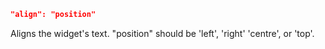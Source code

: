 ```json
"align": "position"
```
Aligns the widget's text. "position" should be 'left', 'right' 'centre', or 'top'.

